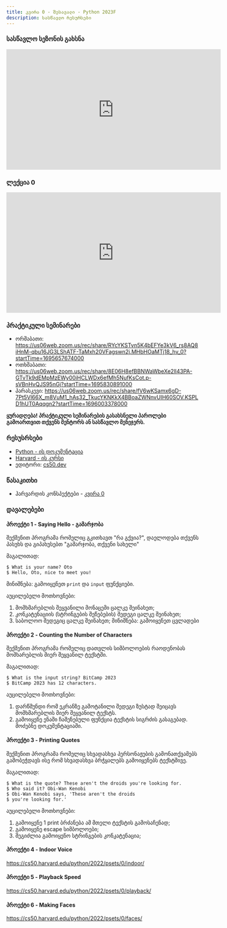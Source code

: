```yaml
---
title: კვირა 0 - შესავალი - Python 2023F
description: სასწავლო რესურსები
---
```



### სასწავლო სეზონის გახსნა
<iframe width="560" height="315" src="https://www.youtube.com/embed/gWqSff6LvqI?si=Hv7s6wDoqbhB6Ll5" title="YouTube video player" frameborder="0" allow="accelerometer; autoplay; clipboard-write; encrypted-media; gyroscope; picture-in-picture; web-share" allowfullscreen></iframe>

### ლექცია 0
<iframe width="560" height="315" src="https://www.youtube.com/embed/t_p4YeOGjIQ?si=skBmxlVBt-CzbokZ" title="YouTube video player" frameborder="0" allow="accelerometer; autoplay; clipboard-write; encrypted-media; gyroscope; picture-in-picture; web-share" allowfullscreen></iframe>


### პრაქტიკული სემინარები
- ორშაბათი: https://us06web.zoom.us/rec/share/RYcYKSTvn5K4bEFYe3kV6_rs8AQ8iHnM-qbu16JG3LShATF-TaMxh20VFagswn2j.MHbHOaMTj18_hv_0?startTime=1695657674000
- ოთხშაბათი: https://us06web.zoom.us/rec/share/8E06H8efBBNWaWbeXe2ll43PA-GTvTk9dEMpMzEWy00iHCLWDx6efMh5NufKsCot.p-sVBnHvQJS95nGj?startTime=1695830891000
- პარასკევი: https://us06web.zoom.us/rec/share/fV6wKSamx6gD-7Pt5Vl66X_m8VuM1_hAs32_TkucYKNKkX4BBoaZWNnvUIH60SOV.KSPLD1hUT0Aqqgn2?startTime=1696003378000

**ყურადღება! პრაქტიკული სემინარების გასახსნელი პაროლები გამოართვით თქვენს მენტორს ან სასწავლო მენეჯერს.**


### რესუსრსები
- [Python - ის დოკუმენტაცია](https://docs.python.org/3/library/)
- [Harvard - ის კურსი](https://cs50.harvard.edu/python/2022/)
- ედიტორი: [cs50.dev](https://cs50.dev/)

### წასაკითხი
- ჰარვარდის კონსპექტები - [კვირა 0](https://cs50.harvard.edu/python/2022/notes/0/)

### დავალებები

#### პროექტი 1 - Saying Hello - გამარჯობა
შექმენით პროგრამა რომელიც გკითხავთ "რა გქვია?", დაელოდება თქვენს პასუხს და გიპახუსებთ "გამარჯობა, თქვენი სახელი"

მაგალითად:
```shell
$ What is your name? Oto
$ Hello, Oto, nice to meet you!
```

მინიშნება: გამოიყენეთ `print` და `input` ფუნქციები.

აუცილებელი მოთხოვნები:
1. მომხმარებლის შეყვანილი მონაცემი ცალკე შეინახეთ;
1. კონკატენაციის (სტრინგების შეწებების) შედეგი ცალკე შეინახეთ;
1. საბოლოო შედეგიც ცალკე შეინახეთ;
მინიშნება: გამოიყენეთ ცვლადები


#### პროექტი 2 - Counting the Number of Characters
შექმენით პროგრამა რომელიც დათვლის სიმბოლოების რაოდენობას მომხარებლის მიერ შეყვანილ ტექსტში.

მაგალითად:
```shell
$ What is the input string? BitCamp 2023
$ BitCamp 2023 has 12 characters.
```

აუცილებელი მოთხოვნები:
1. დარწმუნდი რომ ეკრანზე გამოტანილი შედეგი ზუსტად შეიცავს მომხმარებლის მიერ შეყვანილ ტექსტს.
1. გამოიყენე ენაში ჩაშენებული ფუნქცია ტექსტის სიგრძის გასაგებად. მოძებნე დოკუმენტაციაში.

#### პროექტი 3 - Printing Quotes
შექმენით პროგრამა რომელიც სხვადასხვა პერსონაჟების გამონათქვამებს გამობეჭდავს ისე რომ სხვადასხვა ბრჭყალებს გამოიყენებს ტექსტშივე.

მაგალითად:
```shell
$ What is the quote? These aren't the droids you're looking for.
$ Who said it? Obi-Wan Kenobi
$ Obi-Wan Kenobi says, 'These aren't the droids
$ you're looking for.'
```

აუცილებელი მოთხოვნები:
1. გამოიყენე 1 print ბრძანება ამ მთელი ტექსტის გამოსაჩენად;
1. გამოიყენე escape სიმბოლოები;
1. შეგიძლია გამოიყენო სტრინგების კონკატენაცია;

#### პროექტი 4 - Indoor Voice
https://cs50.harvard.edu/python/2022/psets/0/indoor/

#### პროექტი 5 - Playback Speed
https://cs50.harvard.edu/python/2022/psets/0/playback/

#### პროექტი 6 - Making Faces
https://cs50.harvard.edu/python/2022/psets/0/faces/
